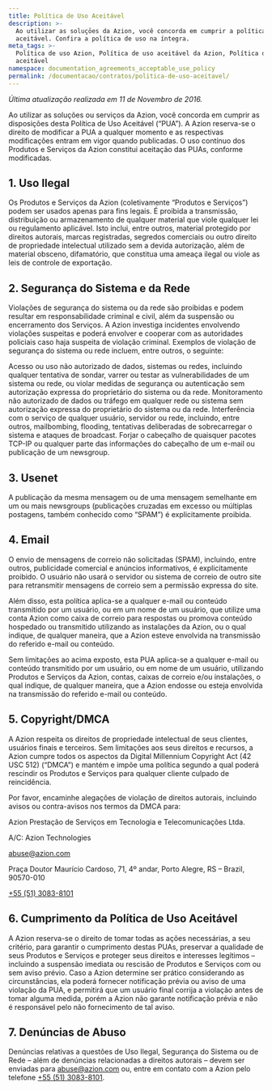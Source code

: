 ```yaml
---
title: Política de Uso Aceitável
description: >-
  Ao utilizar as soluçōes da Azion, você concorda em cumprir a política de uso
  aceitável. Confira a política de uso na íntegra.
meta_tags: >-
  Política de uso Azion, Política de uso aceitável da Azion, Política de uso
  aceitável
namespace: documentation_agreements_acceptable_use_policy
permalink: /documentacao/contratos/politica-de-uso-aceitavel/
---
```


*Última atualização realizada em 11 de Novembro de 2016.*

Ao utilizar as soluções ou serviços da Azion, você concorda em cumprir as disposições desta Política de Uso Aceitável (“PUA”). A Azion reserva-se o direito de modificar a PUA a qualquer momento e as respectivas modificações entram em vigor quando publicadas. O uso contínuo dos Produtos e Serviços da Azion constitui aceitação das PUAs, conforme modificadas.

## 1. Uso Ilegal

Os Produtos e Serviços da Azion (coletivamente “Produtos e Serviços”) podem ser usados apenas para fins legais. É proibida a transmissão, distribuição ou armazenamento de qualquer material que viole qualquer lei ou regulamento aplicável. Isto inclui, entre outros, material protegido por direitos autorais, marcas registradas, segredos comerciais ou outro direito de propriedade intelectual utilizado sem a devida autorização, além de material obsceno, difamatório, que constitua uma ameaça ilegal ou viole as leis de controle de exportação.

## 2. Segurança do Sistema e da Rede

Violações de segurança do sistema ou da rede são proibidas e podem resultar em responsabilidade criminal e civil, além da suspensão ou encerramento dos Serviços. A Azion investiga incidentes envolvendo violações suspeitas e poderá envolver e cooperar com as autoridades policiais caso haja suspeita de violação criminal. Exemplos de violação de segurança do sistema ou rede incluem, entre outros, o seguinte:

Acesso ou uso não autorizado de dados, sistemas ou redes, incluindo qualquer tentativa de sondar, varrer ou testar as vulnerabilidades de um sistema ou rede, ou violar medidas de segurança ou autenticação sem autorização expressa do proprietário do sistema ou da rede. Monitoramento não autorizado de dados ou tráfego em qualquer rede ou sistema sem autorização expressa do proprietário do sistema ou da rede. Interferência com o serviço de qualquer usuário, servidor ou rede, incluindo, entre outros, mailbombing, flooding, tentativas deliberadas de sobrecarregar o sistema e ataques de broadcast. Forjar o cabeçalho de quaisquer pacotes TCP-IP ou qualquer parte das informações do cabeçalho de um e-mail ou publicação de um newsgroup.

## 3. Usenet

A publicação da mesma mensagem ou de uma mensagem semelhante em um ou mais newsgroups (publicações cruzadas em excesso ou múltiplas postagens, também conhecido como “SPAM”) é explicitamente proibida.

## 4. Email

O envio de mensagens de correio não solicitadas (SPAM), incluindo, entre outros, publicidade comercial e anúncios informativos, é explicitamente proibido. O usuário não usará o servidor ou sistema de correio de outro site para retransmitir mensagens de correio sem a permissão expressa do site.

Além disso, esta política aplica-se a qualquer e-mail ou conteúdo transmitido por um usuário, ou em um nome de um usuário, que utilize uma conta Azion como caixa de correio para respostas ou promova conteúdo hospedado ou transmitido utilizando as instalações da Azion, ou o qual indique, de qualquer maneira, que a Azion esteve envolvida na transmissão do referido e-mail ou conteúdo.

Sem limitações ao acima exposto, esta PUA aplica-se a qualquer e-mail ou conteúdo transmitido por um usuário, ou em nome de um usuário, utilizando Produtos e Serviços da Azion, contas, caixas de correio e/ou instalações, o qual indique, de qualquer maneira, que a Azion endosse ou esteja envolvida na transmissão do referido e-mail ou conteúdo.

## 5. Copyright/DMCA

A Azion respeita os direitos de propriedade intelectual de seus clientes, usuários finais e terceiros. Sem limitações aos seus direitos e recursos, a Azion cumpre todos os aspectos da Digital Millennium Copyright Act (42 USC 512) (“DMCA”) e mantém e impõe uma política segundo a qual poderá rescindir os Produtos e Serviços para qualquer cliente culpado de reincidência.

Por favor, encaminhe alegações de violação de direitos autorais, incluindo avisos ou contra-avisos nos termos da DMCA para:

Azion Prestação de Serviços em Tecnologia e Telecomunicações Ltda.

A/C: Azion Technologies

[abuse@azion.com](mailto:abuse@azion.com)



Praça Doutor Maurício Cardoso, 71, 4º andar, Porto Alegre, RS – Brazil, 90570-010

[+55 (51) 3083-8101](callto:+555130838101)

## 6. Cumprimento da Política de Uso Aceitável

A Azion reserva-se o direito de tomar todas as ações necessárias, a seu critério, para garantir o cumprimento destas PUAs, preservar a qualidade de seus Produtos e Serviços e proteger seus direitos e interesses legítimos – incluindo a suspensão imediata ou rescisão de Produtos e Serviços com ou sem aviso prévio. Caso a Azion determine ser prático considerando as circunstâncias, ela poderá fornecer notificação prévia ou aviso de uma violação da PUA, e permitirá que um usuário final corrija a violação antes de tomar alguma medida, porém a Azion não garante notificação prévia e não é responsável pelo não fornecimento de tal aviso.

## 7. Denúncias de Abuso

Denúncias relativas a questões de Uso Ilegal, Segurança do Sistema ou de Rede – além de denúncias relacionadas a direitos autorais – devem ser enviadas para [abuse@azion.com](mailto:abuse@azion.com) ou, entre em contato com a Azion pelo telefone [+55 (51) 3083-8101](callto:+555130838101).
